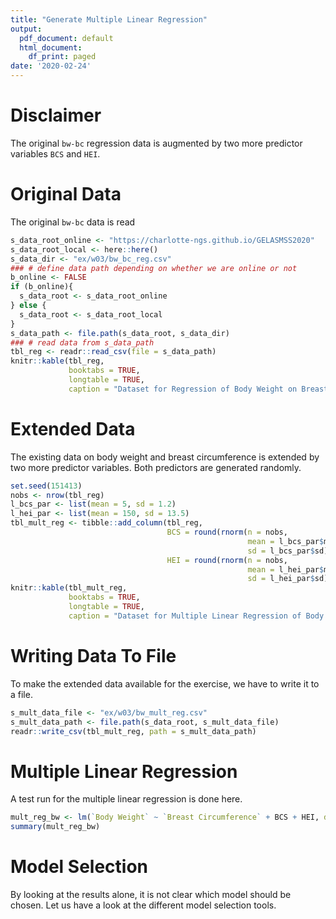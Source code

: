 ```yaml
---
title: "Generate Multiple Linear Regression"
output:
  pdf_document: default
  html_document:
    df_print: paged
date: '2020-02-24'
---
```


# Disclaimer
The original `bw-bc` regression data is augmented by two more predictor variables `BCS` and `HEI`. 


# Original Data
The original `bw-bc` data is read

```r
s_data_root_online <- "https://charlotte-ngs.github.io/GELASMSS2020"
s_data_root_local <- here::here() 
s_data_dir <- "ex/w03/bw_bc_reg.csv"
### # define data path depending on whether we are online or not
b_online <- FALSE
if (b_online){
  s_data_root <- s_data_root_online
} else {
  s_data_root <- s_data_root_local
}
s_data_path <- file.path(s_data_root, s_data_dir)
### # read data from s_data_path
tbl_reg <- readr::read_csv(file = s_data_path)
knitr::kable(tbl_reg,
             booktabs = TRUE,
             longtable = TRUE,
             caption = "Dataset for Regression of Body Weight on Breast Circumference for ten Animals")
```


# Extended Data
The existing data on body weight and breast circumference is extended by two more predictor variables. Both predictors are generated randomly. 

```r
set.seed(151413)
nobs <- nrow(tbl_reg)
l_bcs_par <- list(mean = 5, sd = 1.2)
l_hei_par <- list(mean = 150, sd = 13.5)
tbl_mult_reg <- tibble::add_column(tbl_reg, 
                                   BCS = round(rnorm(n = nobs, 
                                                     mean = l_bcs_par$mean, 
                                                     sd = l_bcs_par$sd), digits = 1),
                                   HEI = round(rnorm(n = nobs, 
                                                     mean = l_hei_par$mean, 
                                                     sd = l_hei_par$sd), digits = 0))
knitr::kable(tbl_mult_reg,
             booktabs = TRUE,
             longtable = TRUE,
             caption = "Dataset for Multiple Linear Regression of Body Weight")

```


# Writing Data To File
To make the extended data available for the exercise, we have to write it to a file.

```r
s_mult_data_file <- "ex/w03/bw_mult_reg.csv"
s_mult_data_path <- file.path(s_data_root, s_mult_data_file)
readr::write_csv(tbl_mult_reg, path = s_mult_data_path)
```


# Multiple Linear Regression
A test run for the multiple linear regression is done here. 

```r
mult_reg_bw <- lm(`Body Weight` ~ `Breast Circumference` + BCS + HEI, data = tbl_mult_reg)
summary(mult_reg_bw)
```


# Model Selection
By looking at the results alone, it is not clear which model should be chosen. Let us have a look at the different model selection tools.

```r

```

